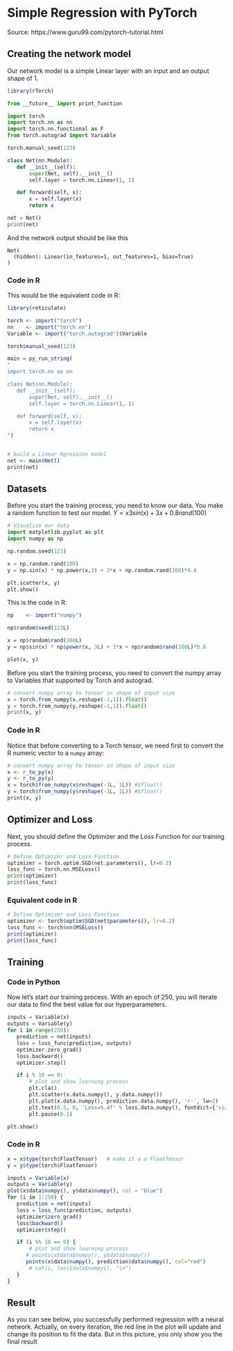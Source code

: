 # Simple Regression with PyTorch

Source: https://www.guru99.com/pytorch-tutorial.html

## Creating the network model

Our network model is a simple Linear layer with an input and an output shape of 1.

```r
library(rTorch)
```



```python
from __future__ import print_function

import torch
import torch.nn as nn
import torch.nn.functional as F
from torch.autograd import Variable

torch.manual_seed(123)

class Net(nn.Module):
   def __init__(self):
       super(Net, self).__init__()
       self.layer = torch.nn.Linear(1, 1)

   def forward(self, x):
       x = self.layer(x)      
       return x

net = Net()
print(net)
```

And the network output should be like this

```
Net(
  (hidden): Linear(in_features=1, out_features=1, bias=True)
)
```

### Code in R
This would be the equivalent code in R:

```r
library(reticulate)

torch <- import("torch")
nn    <- import("torch.nn")
Variable <- import("torch.autograd")$Variable

torch$manual_seed(123)

main = py_run_string(
"
import torch.nn as nn

class Net(nn.Module):
   def __init__(self):
       super(Net, self).__init__()
       self.layer = torch.nn.Linear(1, 1)

   def forward(self, x):
       x = self.layer(x)      
       return x
")


# build a Linear Rgression model
net <- main$Net()
print(net)
```


## Datasets

Before you start the training process, you need to know our data. You make a random function to test our model. $Y = x3 sin(x)+ 3x+0.8 rand(100)$


```python
# Visualize our data
import matplotlib.pyplot as plt
import numpy as np

np.random.seed(123)

x = np.random.rand(100)
y = np.sin(x) * np.power(x,3) + 3*x + np.random.rand(100)*0.8

plt.scatter(x, y)
plt.show()
```

This is the code in R:

```r
np    <- import("numpy")

np$random$seed(123L)

x = np$random$rand(100L)
y = np$sin(x) * np$power(x, 3L) + 3*x + np$random$rand(100L)*0.8

plot(x, y)
```


Before you start the training process, you need to convert the numpy array to Variables that supported by Torch and autograd.

```python
# convert numpy array to tensor in shape of input size
x = torch.from_numpy(x.reshape(-1,1)).float()
y = torch.from_numpy(y.reshape(-1,1)).float()
print(x, y)
```

### Code in R
Notice that before converting to a Torch tensor, we need first to convert the R numeric vector to a `numpy` array:
```r
# convert numpy array to tensor in shape of input size
x <- r_to_py(x)
y <- r_to_py(y)
x = torch$from_numpy(x$reshape(-1L, 1L)) #$float()
y = torch$from_numpy(y$reshape(-1L, 1L)) #$float()
print(x, y)
```

## Optimizer and Loss
Next, you should define the Optimizer and the Loss Function for our training process.

```python
# Define Optimizer and Loss Function
optimizer = torch.optim.SGD(net.parameters(), lr=0.2)
loss_func = torch.nn.MSELoss()
print(optimizer)
print(loss_func)
```

### Equivalent code in R
```r
# Define Optimizer and Loss Function
optimizer <- torch$optim$SGD(net$parameters(), lr=0.2)
loss_func <- torch$nn$MSELoss()
print(optimizer)
print(loss_func)
```

## Training
### Code in Python
Now let's start our training process. With an epoch of 250, you will iterate our data to find the best value for our hyperparameters.

```python
inputs = Variable(x)
outputs = Variable(y)
for i in range(250):
   prediction = net(inputs)
   loss = loss_func(prediction, outputs) 
   optimizer.zero_grad()
   loss.backward()        
   optimizer.step()       

   if i % 10 == 0:
       # plot and show learning process
       plt.cla()
       plt.scatter(x.data.numpy(), y.data.numpy())
       plt.plot(x.data.numpy(), prediction.data.numpy(), 'r-', lw=2)
       plt.text(0.5, 0, 'Loss=%.4f' % loss.data.numpy(), fontdict={'size': 10, 'color':  'red'})
       plt.pause(0.1)

plt.show()
```

### Code in R

```r
x = x$type(torch$FloatTensor)   # make it a a FloatTensor
y = y$type(torch$FloatTensor)

inputs = Variable(x)
outputs = Variable(y)
plot(x$data$numpy(), y$data$numpy(), col = "blue")
for (i in 1:250) {
   prediction = net(inputs)
   loss = loss_func(prediction, outputs)
   optimizer$zero_grad()
   loss$backward()
   optimizer$step()

   if (i %% 10 == 0) {
       # plot and show learning process
      # points(x$data$numpy(), y$data$numpy())
      points(x$data$numpy(), prediction$data$numpy(), col="red")
       # cat(i, loss$data$numpy(), "\n")
   }
}
```


## Result

As you can see below, you successfully performed regression with a neural network. Actually, on every iteration, the red line in the plot will update and change its position to fit the data. But in this picture, you only show you the final result


